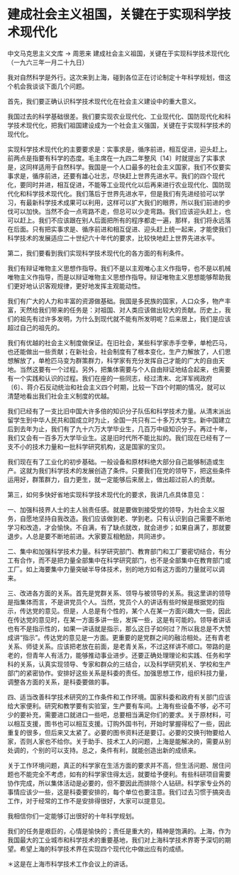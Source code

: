 # 建成社会主义祖国，关键在于实现科学技术现代化

中文马克思主义文库 -> 周恩来
建成社会主义祖国，关键在于实现科学技术现代化
（一九六三年一月二十九日）

我对自然科学是外行。这次来到上海，碰到各位正在讨论制定十年科学规划，借这个机会我谈谈下面几个问题。

首先，我们要正确认识科学技术现代化在社会主义建设中的重大意义。

我国过去的科学基础很差。我们要实现农业现代化、工业现代化、国防现代化和科学技术现代化，把我们祖国建设成为一个社会主义强国，关键在于实现科学技术的现代化。

实现科学技术现代化的主要要求是：实事求是，循序前进，相互促进，迎头赶上。前两点是指要有科学的态度。毛主席在一九四二年整风〔14〕时就提出了实事求是，这同样适用于自然科学。我国是一个人口最多的社会主义国家，我们不仅要实事求是，循序前进，还要有雄心壮志，尽快赶上世界先进水平。我们的四个现代化，要同时并进，相互促进，不能等工业现代化以后再来进行农业现代化、国防现代化和科学技术现代化。我们落后于世界先进水平，但是我们有先进经验可以学习，有最新科学技术成果可以利用，这样可以扩大我们的眼界，所以我们前进的步伐可以加快。当然不会一点弯路不走，但总可以少走弯路。我们应该迎头赶上，也可以赶上。我们不应该跟在别人后面把所有的程序都走一遍，那样，我们将永远落在后面。只有把实事求是、循序前进和相互促进、迎头赶上统一起来，才能使我们科学技术的发展适应二十世纪六十年代的要求，比较快地赶上世界先进水平。

第二，我们要看到我们实现科学技术现代化的各方面的有利条件。

我们有辩证唯物主义思想作指导。我们不是以主观唯心主义作指导，也不是以机械唯物主义作指导，而是以辩证唯物主义思想作指导。辩证唯物主义思想能够帮助我们更好地认识客观规律，更好地发挥主观能动性。

我们有广大的人力和丰富的资源做基础。我国是多民族的国家，人口众多，物产丰富，天然给我们带来的任务是：对祖国、对人类应该做出较大的贡献。历史上，我们的祖先有过许多发明，为什么到现代就不能有所发明呢？后来居上，我们是应该超过自己的祖先的。

我们有优越的社会主义制度做保证。在旧社会，某些科学家赤手空拳，单枪匹马，也还能做出一些贡献；在新社会，社会制度有了根本变化，生产力解放了，人们思想解放了，单枪匹马变为群策群力，科学家有充分发挥自己才能的广大的自由天地。当然这要有一个过程。另外，把集体需要与个人自由辩证地结合起来，也需要有一个实践和认识的过程。我们在座的一些同志，经过清末、北洋军阀政府〔6〕、蒋介石反动统治和社会主义四个时期，比较一下四个时期的情况，就可以清楚地看出我们社会主义制度的优越。

我们已经有了一支比旧中国大许多倍的知识分子队伍和科学技术力量。从清末派出留学生到中华人民共和国成立时为止，全国一共只有二十多万大学生。新中国建立后到去年为止，我们有了九十六万大学毕业生，几百万中级知识分子。再过十年，我们又会有一百多万大学毕业生。这是旧时代所不能比拟的。我们现在已经有了一支不小的技术力量和一批科学研究机构，这是国家的宝贝。

我们现在有了工业化的初步基础。一般设备和原材料绝大部分自己能够制造或生产。这就为我们科学技术的发展创造了条件。只要我们在党的领导下，把这些条件运用好，群策群力，自力更生，就一定能够后来居上，做出超过前人的贡献。

第三，如何多快好省地实现科学技术现代化的要求，我讲几点具体意见：

一、加强科技界人士的主人翁责任感。就是要做到接受党的领导，为社会主义服务，自愿地坚持自我改造。我们应该做到老、学到老。只有认识到自己需要不断地学习和改造，才会愉快。不自满，有了缺点就改，就会进步；如果自满了，那就要退步。人总是要不断地前进。大家要互相勉励，共同进步。

二、集中和加强科学技术力量。科学研究部门、教育部门和工厂要密切结合，有分工有合作，而不是把力量全部集中在科学研究部门，也不是全部集中在教育部门或工厂。如上海要集中力量突破半导体技术，别的地方如有这方面的力量就可以调来。

三、改进各方面的关系。首先是党群关系、领导与被领导的关系。我这里讲的领导是指集体而言，不是讲党员个人。当然，党员个人的讲话有些时候是根据党的指示，传达党的意见。但是，人总是有个性的，某个人在某一方面兴趣大一些，因此在传达党的意见时，在某一方面多讲一些，发挥一些，这是有可能的。领导者讲话也有不是指示性的，如果一讲话就是指示，那么这日子如何过？所以我总是不大赞成讲“指示”。传达党的意见是一方面。更重要的是党群之间的融洽相处。还有青老关系、师徒关系。应该把老放在前面，是老青关系，不过这样讲不顺口。带路的是老的，但青年人有活力，能够推动事业进步。还要正确处理理论和实践、任务和学科的关系，认真实现领导、专家和群众的三结合，以及科学研究机关、学校和生产部门的紧密协作。安排好这些关系是科委的责任。加强思想工作，组织科技力量，调整各方面的关系，是科委要做的事。

四、适当改善科学技术研究的工作条件和工作环境。国家科委和政府有关部门应该给大家便利。研究和教学要有实验室，生产要有车间。上海有些设备不够，必不可少的要补充，需要进口就进口一些吧，总要相当满足你们的要求。关于原材料，可以相互支援，图书也可以相互支援。订购外国书刊，开始时掌握得松了一些，因此重复的很多，但后来又太紧了。必要的图书资料还是要订。必要的交换刊物要给人家，否则人家也不给你。关于助手、技术工人的问题，上海是能解决的，需要从别处调的，个别的可以支持。总之，条件有利，就能创造出新的成绩来。

关于工作环境问题，真正的科学家在生活方面的要求并不高，但生活问题、居住问题也不能完全不考虑，如有的科学家住得太远，就要给予便利。有些科研项目需要协作完成，所以集体活动是必要的，但不要因此而排除个人钻研。科学家专业外的事情应该少一些，这是科委要安排的，每个单位也要注意。我们过去习惯于搞突击工作，对于经常的工作不是安排得很好，大家可以提意见。

我相信你们一定能够订出很好的十年科学规划。

我们的任务是艰巨的，心情是愉快的；责任是重大的，精神是饱满的。上海，作为我国最大的工业城市和科学技术的重要基地，我们对上海科学技术界寄予深切的期望。希望上海的科学技术界在实现四个现代化中做出应有的成绩。

＊这是在上海市科学技术工作会议上的讲话。

